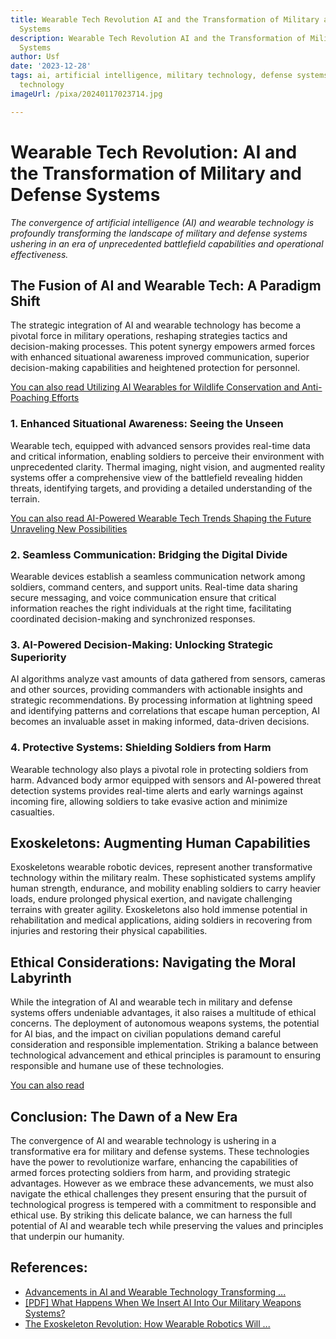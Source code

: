 ```yaml
---
title: Wearable Tech Revolution AI and the Transformation of Military and Defense
  Systems
description: Wearable Tech Revolution AI and the Transformation of Military and Defense
  Systems
author: Usf
date: '2023-12-28'
tags: ai, artificial intelligence, military technology, defense systems, wearable
  technology
imageUrl: /pixa/20240117023714.jpg

---
```

# Wearable Tech Revolution: AI and the Transformation of Military and Defense Systems

_The convergence of artificial intelligence (AI)  and wearable  technology is profoundly transforming the  landscape of  military and defense systems  ushering in an  era of unprecedented battlefield capabilities and  operational  effectiveness._

## The Fusion of AI and Wearable Tech:  A Paradigm Shift

The  strategic integration of AI and  wearable technology has become a pivotal force in military operations,  reshaping strategies tactics and decision-making processes.  This potent synergy empowers armed forces with enhanced situational awareness improved communication, superior decision-making capabilities and heightened protection for personnel.

[You can also read Utilizing AI Wearables for Wildlife Conservation  and Anti-Poaching Efforts](Utilizing%20AI%20Wearables%20for%20Wildlife%20Conservation%20and%20Anti-Poaching%20Efforts)


### 1. Enhanced Situational Awareness: Seeing the Unseen

Wearable tech, equipped  with advanced  sensors provides real-time data and critical information,  enabling soldiers to perceive their  environment with unprecedented clarity. Thermal imaging, night vision, and augmented reality systems offer a comprehensive view of the battlefield revealing hidden  threats, identifying targets, and providing a detailed understanding of the terrain.

[You can also read AI-Powered Wearable Tech Trends Shaping the Future Unraveling New Possibilities](AI-Powered%20Wearable%20Tech%20Trends%20Shaping%20the%20Future%20Unraveling%20New%20Possibilities)


### 2. Seamless Communication: Bridging the Digital Divide

Wearable devices establish a  seamless communication network among soldiers,  command centers, and support units. Real-time data sharing secure messaging, and voice  communication ensure that critical information  reaches the right individuals at the right time, facilitating coordinated decision-making and synchronized responses.

### 3. AI-Powered Decision-Making: Unlocking Strategic Superiority

AI algorithms analyze vast  amounts of data gathered from sensors, cameras and other sources, providing commanders with actionable insights and strategic recommendations. By processing information at lightning speed and identifying patterns and correlations that escape human perception, AI becomes an invaluable asset  in making informed,  data-driven decisions.

### 4. Protective Systems: Shielding Soldiers from Harm

Wearable technology also plays a pivotal role in  protecting soldiers from  harm. Advanced body armor equipped with sensors and AI-powered threat detection  systems provides real-time alerts and  early warnings against incoming fire, allowing soldiers to take evasive action and minimize casualties.

##  Exoskeletons:  Augmenting Human Capabilities

Exoskeletons wearable robotic devices, represent another transformative technology within the military realm. These sophisticated systems amplify human strength, endurance, and  mobility  enabling soldiers to carry heavier loads, endure  prolonged physical exertion, and navigate challenging  terrains with greater agility. Exoskeletons also hold immense potential in rehabilitation and medical applications, aiding soldiers in recovering from injuries and restoring their physical capabilities.

## Ethical Considerations:  Navigating the Moral Labyrinth

While the integration of AI and wearable  tech in military and defense  systems offers  undeniable advantages, it also raises a multitude of ethical concerns. The deployment of autonomous weapons systems, the potential for AI bias, and the impact  on civilian populations demand careful consideration and  responsible implementation. Striking a balance between technological advancement and ethical principles is paramount to ensuring responsible and humane use of these  technologies.

[You  can also read ]()


## Conclusion:  The Dawn of a New Era

The convergence of AI and  wearable technology is ushering in a transformative era  for military and defense systems. These technologies have the power to revolutionize warfare,  enhancing the capabilities of  armed forces  protecting soldiers from harm, and providing strategic advantages. However as we embrace these advancements, we must also navigate the ethical challenges they present ensuring that the pursuit of technological progress is tempered  with a commitment to responsible  and ethical use. By striking this delicate balance, we can harness the  full  potential of AI and wearable tech while preserving the values and principles that underpin  our humanity.

## References:
- [Advancements in AI and Wearable Technology Transforming ...](https://www.linkedin.com/pulse/advancements-ai-wearable-technology-transforming-p%C3%A9rez-rivas)
- [[PDF] What Happens When We Insert AI Into Our Military Weapons Systems?](https://apps.dtic.mil/sti/trecms/pdf/AD1135187.pdf)
- [The Exoskeleton Revolution: How Wearable Robotics Will ...](https://insight.openexo.com/the-exoskeleton-revolution-how-wearable-robotics-will-transform-industry-and-society/)
